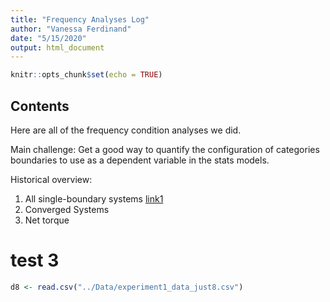 ```yaml
---
title: "Frequency Analyses Log"
author: "Vanessa Ferdinand"
date: "5/15/2020"
output: html_document
---
```


```r
knitr::opts_chunk$set(echo = TRUE)
```

## Contents

Here are all of the frequency condition analyses we did.

Main challenge:
Get a good way to quantify the configuration of categories boundaries to use as a dependent variable in the stats models.

Historical overview:

1. All single-boundary systems [link1](#test1)
1. Converged Systems 
1. Net torque


# test 3 {#test1}

```r
d8 <- read.csv("../Data/experiment1_data_just8.csv")
```

